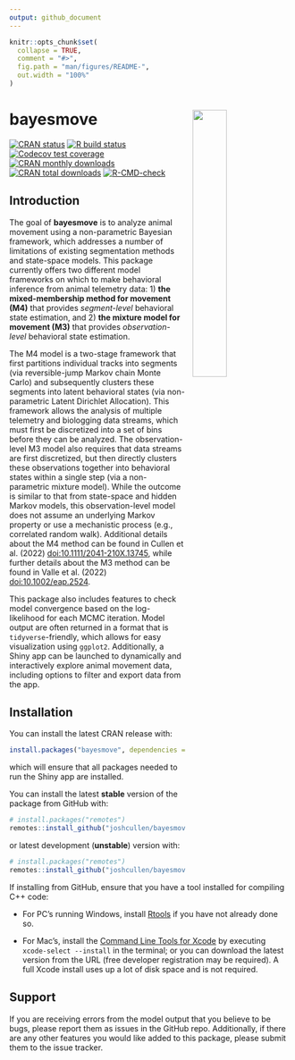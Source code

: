 ```yaml
---
output: github_document
---
```


<!-- README.md is generated from README.Rmd. Please edit that file -->

```r
knitr::opts_chunk$set(
  collapse = TRUE,
  comment = "#>",
  fig.path = "man/figures/README-",
  out.width = "100%"
)
```

# bayesmove <img src="man/figures/logo.png" align="right" width=35%  style="padding-left: 10px"/>

<!-- badges: start -->
[![CRAN status](https://www.r-pkg.org/badges/version/bayesmove)](https://CRAN.R-project.org/package=bayesmove)
[![R build status](https://github.com/joshcullen/bayesmove/workflows/R-CMD-check/badge.svg)](https://github.com/joshcullen/bayesmove/actions)
[![Codecov test coverage](https://codecov.io/gh/joshcullen/bayesmove/branch/master/graph/badge.svg)](https://app.codecov.io/gh/joshcullen/bayesmove?branch=master)
[![CRAN monthly downloads](https://cranlogs.r-pkg.org/badges/bayesmove)](https://CRAN.R-project.org/package=bayesmove)
[![CRAN total downloads](https://cranlogs.r-pkg.org/badges/grand-total/bayesmove)](https://CRAN.R-project.org/package=bayesmove)
[![R-CMD-check](https://github.com/joshcullen/bayesmove/actions/workflows/R-CMD-check.yaml/badge.svg)](https://github.com/joshcullen/bayesmove/actions/workflows/R-CMD-check.yaml)
<!-- badges: end -->

## Introduction

The goal of **bayesmove** is to analyze animal movement using a non-parametric Bayesian framework,
which addresses a number of limitations of existing segmentation methods and state-space models. This package currently offers two different model frameworks on which to make behavioral inference from animal telemetry data: 1) **the mixed-membership method for movement (M4)** that provides *segment-level* behavioral state estimation, and 2) **the mixture model for movement (M3)** that provides *observation-level* behavioral state estimation.

The M4 model is a two-stage framework that first partitions individual tracks into segments (via reversible-jump Markov chain Monte Carlo) and subsequently clusters these segments into latent behavioral states (via non-parametric Latent Dirichlet Allocation). This framework allows the analysis of multiple telemetry and biologging data streams, which must first be discretized into a set of bins before they can be analyzed. The  observation-level M3 model also requires that data streams are first discretized, but then directly clusters these observations together into behavioral states within a single step (via a non-parametric mixture model). While the outcome is similar to that from state-space and hidden Markov models, this observation-level model does not assume an underlying Markov property or use a mechanistic process (e.g., correlated random walk). Additional details about the M4 method can be found in Cullen et al. (2022) [doi:10.1111/2041-210X.13745](https://doi.org/10.1111/2041-210X.13745), while further details about the M3 method can be found in Valle et al. (2022) [doi:10.1002/eap.2524](https://doi.org/10.1002/eap.2524).

This package also includes features to check model convergence based on the log-likelihood for each MCMC iteration. Model output are often returned in a format that is `tidyverse`-friendly, which allows for easy visualization using `ggplot2`. Additionally, a Shiny app can be launched to dynamically and interactively explore animal movement data, including options to filter and export data from the app.


## Installation

You can install the latest CRAN release with:

``` r
install.packages("bayesmove", dependencies = c("Imports","LinkingTo","Suggests"))
```
which will ensure that all packages needed to run the Shiny app are installed.

You can install the latest **stable** version of the package from GitHub with:

``` r
# install.packages("remotes")
remotes::install_github("joshcullen/bayesmove")
```

or latest development (**unstable**) version with:

``` r
# install.packages("remotes")
remotes::install_github("joshcullen/bayesmove@dev")
```

If installing from GitHub, ensure that you have a tool installed for compiling C++ code:

* For PC's running Windows, install [Rtools](https://cran.r-project.org/bin/windows/Rtools/) if you have not already done so.

* For Mac's, install the [Command Line Tools for Xcode](https://developer.apple.com/xcode/resources/) by executing `xcode-select --install` in the terminal; or you can download the latest version from the URL (free developer registration may be required). A full Xcode install uses up a lot of disk space and is not required.




## Support

If you are receiving errors from the model output that you believe to be bugs, please report them as issues in the GitHub repo. Additionally, if there are any other features you would like added  to this package, please submit them to the issue tracker. 
